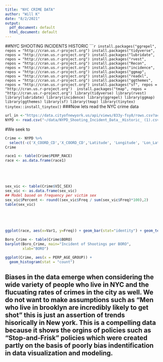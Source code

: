 ---
title: "NYC CRIME DATA"
author: "Will K"
date: "8/2/2021"
output:
  pdf_document: default
  html_document: default
---
##NYC SHOOTING INCIDENTS HISTORIC
``````{r get_NYC_data}
install.packages("ggrepel", repos = "http://cran.us.r-project.org")
install.packages("tidyverse", repos = "http://cran.us.r-project.org")
install.packages("lubridate", repos = "http://cran.us.r-project.org")
install.packages("rvest", repos = "http://cran.us.r-project.org")
install.packages("Recon", repos = "http://cran.us.r-project.org")
install.packages("incidence", repos = "http://cran.us.r-project.org")
install.packages("ggmap", repos = "http://cran.us.r-project.org")
install.packages("readxl", repos = "http://cran.us.r-project.org")
install.packages("ggthemes", repos = "http://cran.us.r-project.org")
install.packages("sf", repos = "http://cran.us.r-project.org") 
install.packages("tmap", repos = "http://cran.us.r-project.org")
library(tidyverse)
library(rvest)
library(lubridate)
library(incidence)
library(ggrepel)
library(ggmap)
library(ggthemes)
library(sf)
library(tmap)
library(tinytex)
tinytex::install_tinytex()
```
###Now lets read the NYC crime data

```{r}
url_in <-"https://data.cityofnewyork.us/api/views/833y-fsy8/rows.csv?accessType=DOWNLOAD"
NYPD <- read.csv("~/data/NYPD_Shooting_Incident_Data__Historic_ (1).csv")

```
#We seek to 
``` {R tidy}


Crime <- NYPD %>% 
  select(-c('X_COORD_CD','X_COORD_CD','Latitude', 'Longitude', 'Lon_Lat', 'JURISDICTION_CODE','LOCATION_DESC','INCIDENT_KEY','Y_COORD_CD'))
Crime

race1 <- table(Crime$PERP_RACE)
race <- as.data.frame(race1)





sex_vic <- table(Crime$VIC_SEX)
sex_vic <- as.data.frame(sex_vic)
## Model based on frequency per victim sex
sex_vic$Percent <- round((sex_vic$Freq / sum(sex_vic$Freq)*100),2)
table(sex_vic)
  


             
```


``` {R PLOT}

ggplot(race, aes(x=Var1, y=Freq)) + geom_bar(stat="identity") + geom_text_repel(data=race, aes(label=Var1))

Boro_Crime <- table(Crime$BORO)
barplot(Boro_Crime, main="Incident of Shootings per BORO",
        xlab="BORO")

ggplot(Crime, aes(x = PERP_AGE_GROUP)) + 
  geom_histogram(stat = "count")

```
## Biases in the data emerge when considering the wide variety of people who live in NYC and the flucuating rates of crimes in the city as well. We do not want to make assumptions such as "Men who live in brooklyn are incredibly likely to get shot" this is just an assertion of trends hisorically in New york. This is a compelling data because it shows the orgins of policies such as "Stop-and-Frisk" policies which were created partly on the basis of poorly bias indentification in data visualization and modeling.
```{r}

```

